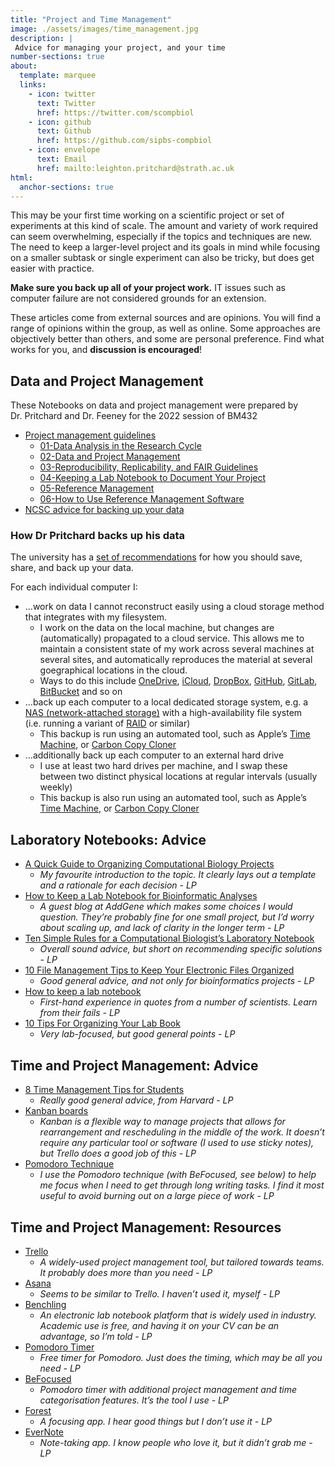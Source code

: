 ```yaml
---
title: "Project and Time Management"
image: ./assets/images/time_management.jpg
description: |
 Advice for managing your project, and your time
number-sections: true
about:
  template: marquee
  links:
    - icon: twitter
      text: Twitter
      href: https://twitter.com/scompbiol
    - icon: github
      text: Github
      href: https://github.com/sipbs-compbiol
    - icon: envelope
      text: Email
      href: mailto:leighton.pritchard@strath.ac.uk
html:
  anchor-sections: true
---
```


This may be your first time working on a scientific project or set of experiments at this kind of scale. The amount and variety of work required can seem overwhelming, especially if the topics and techniques are new. The need to keep a larger-level project and its goals in mind while focusing on a smaller subtask or single experiment can also be tricky, but does get easier with practice.

::: {.callout-warning}
**Make sure you back up all of your project work.** IT issues such as computer failure are not considered grounds for an extension.
:::

::: {.callout-caution}
These articles come from external sources and are opinions. You will find a range of opinions within the group, as well as online. Some approaches are objectively better than others, and some are personal preference. Find what works for you, and **discussion is encouraged**!
:::

## Data and Project Management

These Notebooks on data and project management were prepared by Dr. Pritchard and Dr. Feeney for the 2022 session of BM432

- [Project management guidelines](https://sipbs-compbiol.github.io/BM432/notebooks/03-data_management_workshop.html) 
    - [01-Data Analysis in the Research Cycle](https://sipbs-compbiol.github.io/BM432/notebooks/03-01-data_analysis.html)
    - [02-Data and Project Management](https://sipbs-compbiol.github.io/BM432/notebooks/03-02-project_management.html)
    - [03-Reproducibility, Replicability, and FAIR Guidelines](https://sipbs-compbiol.github.io/BM432/notebooks/03-03-reproducibility.html)
    - [04-Keeping a Lab Notebook to Document Your Project](https://sipbs-compbiol.github.io/BM432/notebooks/03-04-keeping_a_lab_notebook.html)
    - [05-Reference Management](https://sipbs-compbiol.github.io/BM432/notebooks/03-05-reference_management.html)
    - [06-How to Use Reference Management Software](https://sipbs-compbiol.github.io/BM432/notebooks/03-06-using_a_reference_manager.html)

- [NCSC advice for backing up your data](https://www.ncsc.gov.uk/collection/top-tips-for-staying-secure-online/always-back-up-your-most-important-data)

### How Dr Pritchard backs up his data

::: {.callout-tip}
The university has a [set of recommendations](https://www.strath.ac.uk/professionalservices/informationservices/it/saveshare/) for how you should save, share, and back up your data.
:::

For each individual computer I:

- …work on data I cannot reconstruct easily using a cloud storage method that integrates with my filesystem.
  - I work on the data on the local machine, but changes are (automatically) propagated to a cloud service. This allows me to maintain a consistent state of my work across several machines at several sites, and automatically reproduces the material at several goegraphical locations in the cloud.
  - Ways to do this include [OneDrive](https://www.microsoft.com/en-gb/microsoft-365/onedrive/online-cloud-storage), [iCloud](https://www.icloud.com/), [DropBox](https://www.dropbox.com/), [GitHub](https://www.dropbox.com/), [GitLab](https://gitlab.com/users/sign_in), [BitBucket](https://bitbucket.org/) and so on
- …back up each computer to a local dedicated storage system, e.g. a [NAS (network-attached storage)](https://en.wikipedia.org/wiki/Network-attached_storage) with a high-availability file system (i.e. running a variant of [RAID](https://en.wikipedia.org/wiki/RAID) or similar)
  - This backup is run using an automated tool, such as Apple's [Time Machine](https://support.apple.com/en-gb/HT201250), or [Carbon Copy Cloner](https://bombich.com/download)
- …additionally back up each computer to an external hard drive
  - I use at least two hard drives per machine, and I swap these between two distinct physical locations at regular intervals (usually weekly)
  - This backup is also run using an automated tool, such as Apple's [Time Machine](https://support.apple.com/en-gb/HT201250), or [Carbon Copy Cloner](https://bombich.com/download)


## Laboratory Notebooks: Advice

- [A Quick Guide to Organizing Computational Biology Projects](https://doi.org/10.1371/journal.pcbi.1000424) 
  - _My favourite introduction to the topic. It clearly lays out a template and a rationale for each decision - LP_
- [How to Keep a Lab Notebook for Bioinformatic Analyses](https://blog.addgene.org/how-to-keep-a-lab-notebook-for-bioinformatic-analyses) 
  - _A guest blog at AddGene which makes some choices I would question. They're probably fine for one small project, but I'd worry about scaling up, and lack of clarity in the longer term - LP_
- [Ten Simple Rules for a Computational Biologist's Laboratory Notebook](https://journals.plos.org/ploscompbiol/article?id=10.1371/journal.pcbi.1004385) 
  - _Overall sound advice, but short on recommending specific solutions - LP_
- [10 File Management Tips to Keep Your Electronic Files Organized](https://www.liveabout.com/computer-file-management-tips-2948083) 
  - _Good general advice, and not only for bioinformatics projects - LP_
- [How to keep a lab notebook](https://www.science.org/content/article/how-keep-lab-notebook) 
  - _First-hand experience in quotes from a number of scientists. Learn from their fails - LP_ 
- [10 Tips For Organizing Your Lab Book](https://bitesizebio.com/11068/10-tips-for-organizing-your-lab-book/) 
  - _Very lab-focused, but good general points - LP_

## Time and Project Management: Advice

- [8 Time Management Tips for Students](https://summer.harvard.edu/blog/8-time-management-tips-for-students/)
  - _Really good general advice, from Harvard - LP_
- [Kanban boards](https://en.wikipedia.org/wiki/Kanban_board)
  - _Kanban is a flexible way to manage projects that allows for rearrangement and rescheduling in the middle of the work. It doesn't require any particular tool or software (I used to use sticky notes), but Trello does a good job of this - LP_
- [Pomodoro Technique](https://en.wikipedia.org/wiki/Pomodoro_Technique)
  - _I use the Pomodoro technique (with BeFocused, see below) to help me focus when I need to get through long writing tasks. I find it most useful to avoid burning out on a large piece of work - LP_

## Time and Project Management: Resources

- [Trello](https://trello.com/)
  - _A widely-used project management tool, but tailored towards teams. It probably does more than you need - LP_
- [Asana](https://asana.com/)
  - _Seems to be similar to Trello. I haven't used it, myself - LP_
- [Benchling](https://www.benchling.com/)
  - _An electronic lab notebook platform that is widely used in industry. Academic use is free, and having it on your CV can be an advantage, so I'm told - LP_
- [Pomodoro Timer](https://pomofocus.io/)
  - _Free timer for Pomodoro. Just does the timing, which may be all you need - LP_
- [BeFocused](https://apps.apple.com/us/app/be-focused-focus-timer/id973130201)
  - _Pomodoro timer with additional project management and time categorisation features. It's the tool I use - LP_
- [Forest](https://www.forestapp.cc/)
  - _A focusing app. I hear good things but I don't use it - LP_
- [EverNote](https://evernote.com/)
  - _Note-taking app. I know people who love it, but it didn't grab me - LP_


